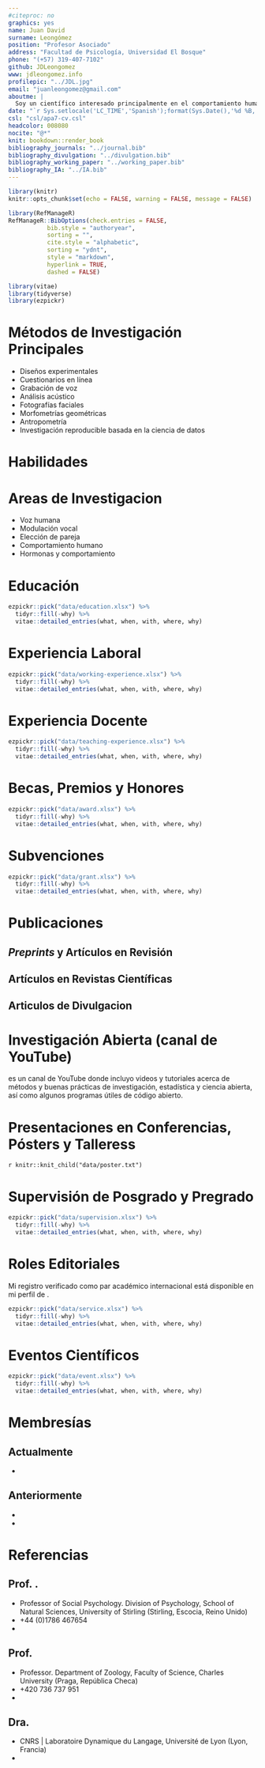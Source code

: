 ```yaml
---
#citeproc: no
graphics: yes
name: Juan David
surname: Leongómez
position: "Profesor Asociado"
address: "Facultad de Psicología, Universidad El Bosque"
phone: "(+57) 319-407-7102"
github: JDLeongomez
www: jdleongomez.info
profilepic: "../JDL.jpg"
email: "juanleongomez@gmail.com"
aboutme: |
  Soy un científico interesado principalmente en el comportamiento humano, así como en los métodos cuantitativos y la ciencia reproducible.
date: "`r Sys.setlocale('LC_TIME','Spanish');format(Sys.Date(),'%d %B, %Y')`"
csl: "csl/apa7-cv.csl"
headcolor: 008080
nocite: "@*"
knit: bookdown::render_book
bibliography_journals: "../journal.bib"
bibliography_divulgation: "../divulgation.bib"
bibliography_working_paper: "../working_paper.bib"
bibliography_IA: "../IA.bib"
---
```


```r
library(knitr)
knitr::opts_chunk$set(echo = FALSE, warning = FALSE, message = FALSE)

library(RefManageR)
RefManageR::BibOptions(check.entries = FALSE,
           bib.style = "authoryear",
           sorting = "",
           cite.style = "alphabetic",
           sorting = "ydnt",
           style = "markdown",
           hyperlink = TRUE,
           dashed = FALSE)

library(vitae)
library(tidyverse)
library(ezpickr)
```

# Métodos de Investigación Principales

 * Diseños experimentales
 * Cuestionarios en línea 
 * Grabación de voz
 * Análisis acústico
 * Fotografías faciales
 * Morfometrías geométricas
 * Antropometría
 * Investigación reproducible basada en la ciencia de datos

# Habilidades

\begin{cvskills}
  \cvskill
    {Programación}
    {R (avanzado: todo el procesamiento de datos, análisis, diagramas y tablas -e incluso esta HV- hechas en R)}

  \cvskill
    {Informes reproducibles}
    {Markdown/Rmarkdown (incluyendo {\fontfamily{cmr}\selectfont\LaTeX} y HTML\faHtml5)}

  \cvskill
    {Investigación Cuantitativa}
    {Modelos lineales generales y generalizados, modelos de efectos mixtos, selección y promediación de modelos}

  \cvskill
    {Software}
    {R, RStudio, Praat, Audacity, InkScape, Mendeley, Zotero}

  \cvskill
    {Idiomas}
    {Inglés/Español}
\end{cvskills}

# Areas de Investigacion

 * Voz humana
 * Modulación vocal
 * Elección de pareja
 * Comportamiento humano
 * Hormonas y comportamiento

# Educación

```r
ezpickr::pick("data/education.xlsx") %>%
  tidyr::fill(-why) %>%
  vitae::detailed_entries(what, when, with, where, why)
```

# Experiencia Laboral

```r
ezpickr::pick("data/working-experience.xlsx") %>%
  tidyr::fill(-why) %>%
  vitae::detailed_entries(what, when, with, where, why)
```

# Experiencia Docente

```r
ezpickr::pick("data/teaching-experience.xlsx") %>%
  tidyr::fill(-why) %>%
  vitae::detailed_entries(what, when, with, where, why)
```

# Becas, Premios y Honores

```r
ezpickr::pick("data/award.xlsx") %>%
  tidyr::fill(-why) %>%
  vitae::detailed_entries(what, when, with, where, why)
```

# Subvenciones

```r
ezpickr::pick("data/grant.xlsx") %>%
  tidyr::fill(-why) %>%
  vitae::detailed_entries(what, when, with, where, why)
```

# Publicaciones

## *Preprints* y Artículos en Revisión

\begingroup
\setlength{\parindent}{-0.5in}
\setlength{\leftskip}{0.5in}

::: {#refs_working_paper}
:::
\endgroup

## Artículos en Revistas Científicas

\begingroup
\setlength{\parindent}{-0.5in}
\setlength{\leftskip}{0.5in}

::: {#refs_journals}
:::
\endgroup

## Articulos de Divulgacion

\begingroup
\setlength{\parindent}{-0.5in}
\setlength{\leftskip}{0.5in}

::: {#refs_divulgation}
:::
\endgroup

# Investigación Abierta (canal de YouTube)

[\textcolor{teal}{Investigación Abierta}](https://www.youtube.com/user/juanleongomez/featured) es un canal de YouTube donde incluyo videos y tutoriales acerca de métodos y buenas prácticas de investigación, estadística y ciencia abierta, así como algunos programas útiles de código abierto.

\begingroup
\setlength{\parindent}{-0.5in}
\setlength{\leftskip}{0.5in}

::: {#refs_IA}
:::
\endgroup

# Presentaciones en Conferencias, Pósters y Talleress

\begingroup
\setlength{\parindent}{-0.5in}
\setlength{\leftskip}{0.5in}

`r knitr::knit_child("data/poster.txt")`

\endgroup

# Supervisión de Posgrado y Pregrado

```r
ezpickr::pick("data/supervision.xlsx") %>%
  tidyr::fill(-why) %>%
  vitae::detailed_entries(what, when, with, where, why)
```

# Roles Editoriales

Mi registro verificado como par académico internacional está disponible en mi perfil de [\textcolor{teal}{Publons}](https://publons.com/researcher/1333339/juan-david-leongomez/).

```r
ezpickr::pick("data/service.xlsx") %>%
  tidyr::fill(-why) %>%
  vitae::detailed_entries(what, when, with, where, why)
```

# Eventos Científicos

```r
ezpickr::pick("data/event.xlsx") %>%
  tidyr::fill(-why) %>%
  vitae::detailed_entries(what, when, with, where, why)
```

# Membresías

## Actualmente

  * [\textcolor{teal}{International Society for Human Ethology (ISHE)}](https://ishe.org/)
  
## Anteriormente

  * [\textcolor{teal}{European Human Behaviour and Evolution Association (EHBEA)}](https://www.cambridge.org/core/membership/ehbea)
  * [\textcolor{teal}{Association for Psychological Science (APS)}](https://www.psychologicalscience.org/)
  
# Referencias

## Prof. \href{https://www.stir.ac.uk/people/255834}{\textcolor{awesome}{S. Craig Roberts}}. 
  * Professor of Social Psychology. Division of Psychology, School of Natural Sciences, University of Stirling (Stirling, Escocia, Reino Unido)
  * +44 (0)1786 467654
  * \textcolor{teal}{craig.roberts@stir.ac.uk}

## Prof. \href{https://scholar.google.com/citations?hl=es&user=KLbwok0AAAAJ}{\textcolor{awesome}{Jan  Havlíček}}
  * Professor. Department of Zoology, Faculty of Science, Charles University
 (Praga,  República Checa)
  * +420 736 737 951
  * \textcolor{teal}{jhavlicek@natur.cuni.cz}


## Dra. \href{https://scholar.google.com/citations?user=sTCqMrwAAAAJ&hl}{\textcolor{awesome}{Katarzyna Pisanski}}
  * CNRS | Laboratoire Dynamique du Langage, Université de Lyon (Lyon, Francia)
  * \textcolor{teal}{kasiapisanski@gmail.com}
  

<!-- *`r Sys.Date()`* -->
